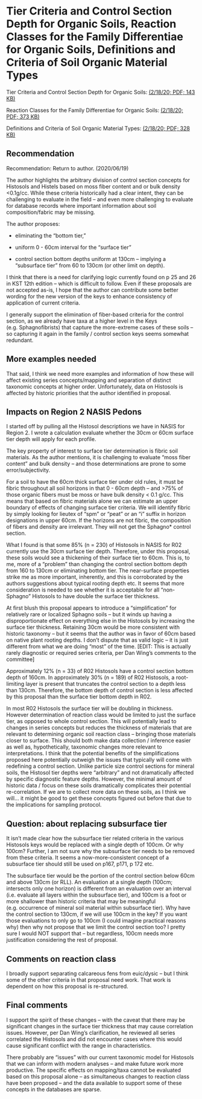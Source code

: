 # Tier Criteria and Control Section Depth for Organic Soils, Reaction Classes for the Family Differentiae for Organic Soils, Definitions and Criteria of Soil Organic Material Types 

Tier Criteria and Control Section Depth for Organic Soils: [(2/18/20; PDF; 143 KB)](https://www.nrcs.usda.gov/wps/PA_NRCSConsumption/download?cid=nrcseprd1546022&ext=pdf)

Reaction Classes for the Family Differentiae for Organic Soils: [(2/18/20; PDF; 373 KB)](https://www.nrcs.usda.gov/wps/PA_NRCSConsumption/download?cid=nrcseprd1546021&ext=pdf)

Definitions and Criteria of Soil Organic Material Types: [(2/18/20; PDF; 328 KB)](https://www.nrcs.usda.gov/wps/PA_NRCSConsumption/download?cid=nrcseprd1546020&ext=pdf)

## Recommendation

Recommendation: Return to author. (2020/06/19)

The author highlights the arbitrary division of control section concepts for Histosols and Histels based on moss fiber content and or bulk density <0.1g/cc. While these criteria historically had a clear intent, they can be challenging to evaluate in the field – and even more challenging to evaluate for database records where important information about soil composition/fabric may be missing. 

The author proposes:

 - eliminating the “bottom tier,” 
 
 - uniform 0 - 60cm interval for the “surface tier”
 
 - control section bottom depths uniform at 130cm – implying a “subsurface tier” from 60 to 130cm (or other limit on depth).
 
I think that there is a need for clarifying logic currently found on p 25 and 26 in KST 12th edition – which is difficult to follow. Even if these proposals are not accepted as-is, I hope that the author can contribute some better wording for the new version of the keys to enhance consistency of application of current criteria.

I generally support the elimination of fiber-based criteria for the control section, as we already have taxa at a higher level in the Keys (e.g. Sphagnofibrists) that capture the more-extreme cases of these soils – so capturing it again in the family / control section keys seems somewhat redundant. 

## More examples needed

That said, I think we need more examples and information of how these will affect existing series concepts/mapping and separation of distinct taxonomic concepts at higher order. Unfortunately, data on Histosols is affected by historic priorities that the author identified in proposal.

## Impacts on Region 2 NASIS Pedons

I started off by pulling all the Histosol descriptions we have in NASIS for Region 2. I wrote a calculation evaluate whether the 30cm or 60cm surface tier depth will apply for each profile. 

The key property of interest to surface tier determination is fibric soil materials. As the author mentions, it is challenging to evaluate “moss fiber content” and bulk density -- and those determinations are prone to some error/subjectivity. 

For a soil to have the 60cm thick surface tier under old rules, it must be fibric throughout all soil horizons in that 0 - 60cm depth – and >75% of those organic fibers must be moss or have bulk density < 0.1 g/cc. This means that based on fibric materials alone we can estimate an upper boundary of effects of changing surface tier criteria. We will identify fibric by simply looking for lieutex of “spm” or “peat” or an “i” suffix in horizon designations in upper 60cm. If the horizons are not fibric, the composition of fibers and density are irrelevant. They will not get the Sphagno* control section. 

What I found is that some 85% (n = 230) of Histosols in NASIS for R02 currently use the 30cm surface tier depth. Therefore, under this proposal, these soils would see a thickening of their surface tier to 60cm. This is, to me, more of a “problem” than changing the control section bottom depth from 160 to 130cm or eliminating bottom tier. The near-surface properties strike me as more important, inherently, and this is corroborated by the authors suggestions about typical rooting depth etc. It seems that more consideration is needed to see whether it is acceptable for all “non-Sphagno” Histosols to have double the surface tier thickness. 

At first blush this proposal appears to introduce a “simplification” for relatively rare or localized Sphagno soils – but it winds up having a disproportionate effect on everything else in the Histosols by increasing the surface tier thickness. Retaining 30cm would be more consistent with historic taxonomy – but it seems that the author was in favor of 60cm based on native plant rooting depths. I don’t dispute that as valid logic – it is just different from what we are doing “most” of the time. [EDIT: This is actually rarely diagnostic or required series criteria, per Dan Wing's comments to the committee]

Approximately 12% (n = 33) of R02 Histosols have a control section bottom depth of 160cm. In approximately 30% (n = 189) of R02 Histosols, a root-limiting layer is present that truncates the control section to a depth less than 130cm. Therefore, the bottom depth of control section is less affected by this proposal than the surface tier bottom depth in R02.

In most R02 Histosols the surface tier will be doubling in thickness. However determination of reaction class would be limited to just the surface tier, as opposed to whole control section. This will potentially lead to changes in series concepts but reduces the thickness of materials that are relevant to determining organic soil reaction class – bringing those materials closer to surface. This should both make data collection / inference easier as well as, hypothetically, taxonomic changes more relevant to interpretations. I think that the potential benefits of the simplifications proposed here potentially outweigh the issues that typically will come with redefining a control section. Unlike particle size control sections for mineral soils, the Histosol tier depths were “arbitrary” and not dramatically affected by specific diagnostic feature depths. However, the minimal amount of historic data / focus on these soils dramatically complicates their potential re-correlation. If we are to collect more data on these soils, as I think we will… it might be good to get these concepts figured out before that due to the implications for sampling protocol.

## Question: about replacing subsurface tier

It isn’t made clear how the subsurface tier related criteria in the various Histosols keys would be replaced with a single depth of 100cm. Or why 100cm? Further, I am not sure why the subsurface tier needs to be removed from these criteria. It seems a now-more-consistent concept of a subsurface tier should still be used on p167, p171, p 172 etc.

The subsurface tier would be the portion of the control section below 60cm and above 130cm (or RLL). An evaluation at a single depth (100cm; intersects only one horizon) is different from an evaluation over an interval (i.e. evaluate all layers within the subsurface tier), and 100cm is a foot or more shallower than historic criteria that may be meaningful (e.g. occurrence of mineral soil material within subsurface tier). 
Why have the control section to 130cm, if we will use 100cm in the key? If you want those evaluations to only go to 100cm (I could imagine practical reasons why) then why not propose that we limit the control section too? I pretty sure I would NOT support that – but regardless, 100cm needs more justification considering the rest of proposal.

## Comments on reaction class
I broadly support separating calcareous fens from euic/dysic – but I think some of the other criteria in that proposal need work. That work is dependent on how this proposal is re-structured.

## Final comments

I support the spirit of these changes – with the caveat that there may be significant changes in the surface tier thickness that may cause correlation issues. However, per Dan Wing's clarification, he reviewed all series correlated the Histosols and did not encounter cases where this would cause significant conflict with the range in characteristics.

There probably are “issues” with our current taxonomic model for Histosols that we can inform with modern analyses – and make future work more productive. The specific effects on mapping/taxa cannot be evaluated based on this proposal alone – as simultaneous changes to reaction class have been proposed -- and the data available to support some of these concepts in the databases are sparse.




